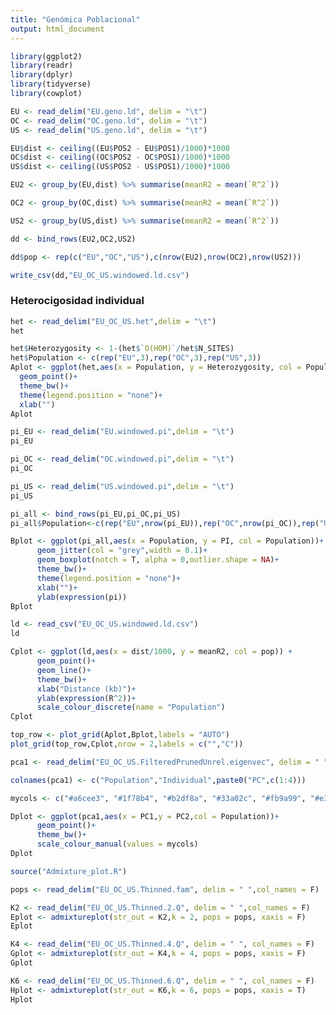 ```yaml
---
title: "Genómica Poblacional"
output: html_document
---
```


```r

library(ggplot2)
library(readr)
library(dplyr)
library(tidyverse)
library(cowplot)
```

```r

EU <- read_delim("EU.geno.ld", delim = "\t")
OC <- read_delim("OC.geno.ld", delim = "\t")
US <- read_delim("US.geno.ld", delim = "\t")

EU$dist <- ceiling((EU$POS2 - EU$POS1)/1000)*1000
OC$dist <- ceiling((OC$POS2 - OC$POS1)/1000)*1000
US$dist <- ceiling((US$POS2 - US$POS1)/1000)*1000

EU2 <- group_by(EU,dist) %>% summarise(meanR2 = mean(`R^2`))

OC2 <- group_by(OC,dist) %>% summarise(meanR2 = mean(`R^2`))

US2 <- group_by(US,dist) %>% summarise(meanR2 = mean(`R^2`))  

dd <- bind_rows(EU2,OC2,US2)

dd$pop <- rep(c("EU","OC","US"),c(nrow(EU2),nrow(OC2),nrow(US2))) 

write_csv(dd,"EU_OC_US.windowed.ld.csv")

```

### Heterocigosidad individual

```r

het <- read_delim("EU_OC_US.het",delim = "\t")
het

het$Heterozygosity <- 1-(het$`O(HOM)`/het$N_SITES) 
het$Population <- c(rep("EU",3),rep("OC",3),rep("US",3))
Aplot <- ggplot(het,aes(x = Population, y = Heterozygosity, col = Population)) +
  geom_point()+
  theme_bw()+
  theme(legend.position = "none")+
  xlab("")
Aplot

```

```r

pi_EU <- read_delim("EU.windowed.pi",delim = "\t")
pi_EU

pi_OC <- read_delim("OC.windowed.pi",delim = "\t")
pi_OC

pi_US <- read_delim("US.windowed.pi",delim = "\t")
pi_US

```

```r

pi_all <- bind_rows(pi_EU,pi_OC,pi_US)
pi_all$Population<-c(rep("EU",nrow(pi_EU)),rep("OC",nrow(pi_OC)),rep("US",nrow(pi_US)))

Bplot <- ggplot(pi_all,aes(x = Population, y = PI, col = Population))+
      geom_jitter(col = "grey",width = 0.1)+ 
      geom_boxplot(notch = T, alpha = 0,outlier.shape = NA)+ 
      theme_bw()+
      theme(legend.position = "none")+
      xlab("")+
      ylab(expression(pi))
Bplot

```

```r

ld <- read_csv("EU_OC_US.windowed.ld.csv")
ld

Cplot <- ggplot(ld,aes(x = dist/1000, y = meanR2, col = pop)) +
      geom_point()+
      geom_line()+
      theme_bw()+
      xlab("Distance (kb)")+
      ylab(expression(R^2))+
      scale_colour_discrete(name = "Population")
Cplot

```

```r

top_row <- plot_grid(Aplot,Bplot,labels = "AUTO")
plot_grid(top_row,Cplot,nrow = 2,labels = c("","C"))

```



```r

pca1 <- read_delim("EU_OC_US.FilteredPrunedUnrel.eigenvec", delim = " ",col_names = F)

colnames(pca1) <- c("Population","Individual",paste0("PC",c(1:4)))

mycols <- c("#a6cee3", "#1f78b4", "#b2df8a", "#33a02c", "#fb9a99", "#e31a1c", "#fdbf6f", "#ff7f00", "#cab2d6")

Dplot <- ggplot(pca1,aes(x = PC1,y = PC2,col = Population))+
      geom_point()+
      theme_bw()+
      scale_colour_manual(values = mycols)
Dplot

```

```r

source("Admixture_plot.R")

pops <- read_delim("EU_OC_US.Thinned.fam", delim = " ",col_names = F)

K2 <- read_delim("EU_OC_US.Thinned.2.Q", delim = " ",col_names = F)
Eplot <- admixtureplot(str_out = K2,k = 2, pops = pops, xaxis = F)
Eplot

K4 <- read_delim("EU_OC_US.Thinned.4.Q", delim = " ", col_names = F)
Gplot <- admixtureplot(str_out = K4,k = 4, pops = pops, xaxis = F)
Gplot

K6 <- read_delim("EU_OC_US.Thinned.6.Q", delim = " ", col_names = F)
Hplot <- admixtureplot(str_out = K6,k = 6, pops = pops, xaxis = T)
Hplot

```

